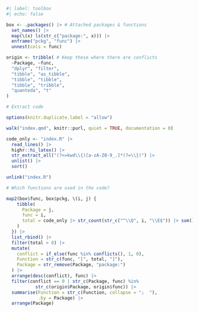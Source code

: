 ```r
#| label: toolbox
#| echo: false

box <- .packages() |> # Attached packages & functions
  set_names() |> 
  map(\(x) ls(str_c("package:", x))) |>
  enframe("pckg", "func") |> 
  unnest(cols = func)

origin <- tribble( # Keep these where there are conflicts
  ~Package, ~func,
  "dplyr", "filter",
  "tibble", "as_tibble",
  "tibble", "tibble",
  "tibble", "tribble",
  "quanteda", "t"
)

# Extract code

options(knitr.duplicate.label = "allow")

walk("index.qmd", knitr::purl, quiet = TRUE, documentation = 0)

code_only <- "index.R" |> 
  read_lines() |> 
  highr::hi_latex() |> 
  str_extract_all("(?<=kwd\\{)[a-zA-Z0-9_.]*(?=\\})") |> 
  unlist() |> 
  sort()

unlink("index.R")

# Which functions are used in the code?

map2(box$func, box$pckg, \(i, j) {
    tibble(
      Package = j,
      func = i,
      total = code_only |> str_count(str_c("^\\Q", i, "\\E$")) |> sum()
    )
  }) |> 
  list_rbind() |> 
  filter(total > 0) |> 
  mutate(
    conflict = if_else(func %in% conflicts(), 1, 0),
    Function = str_c(func, "[", total, "]"),
    Package = str_remove(Package, "package:")
  ) |> 
  arrange(desc(conflict), func) |> 
  filter(conflict == 0 | str_c(Package, func) %in% 
           str_c(origin$Package, origin$func)) |> 
  summarise(Function = str_c(Function, collapse = ";  "), 
            .by = Package) |> 
  arrange(Package)
```
